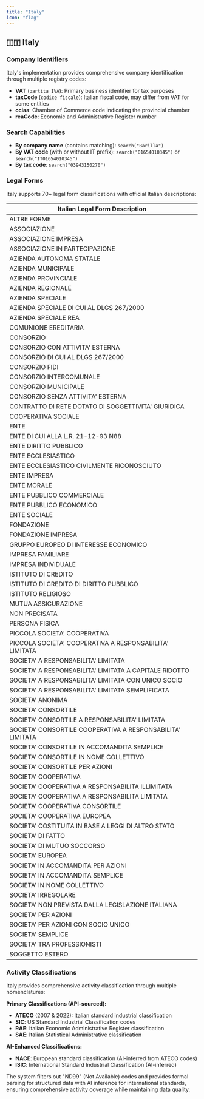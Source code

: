 ```yaml
---
title: "Italy"
icon: "flag"
---
```


## 🇮🇹 Italy

### Company Identifiers

Italy's implementation provides comprehensive company identification through multiple registry codes:

- **VAT** (`partita IVA`): Primary business identifier for tax purposes
- **taxCode** (`codice fiscale`): Italian fiscal code, may differ from VAT for some entities
- **cciaa**: Chamber of Commerce code indicating the provincial chamber
- **reaCode**: Economic and Administrative Register number

### Search Capabilities

- **By company name** (contains matching): `search("Barilla")`
- **By VAT code** (with or without IT prefix): `search("01654010345")` or `search("IT01654010345")`
- **By tax code**: `search("03943150270")`

### Legal Forms

Italy supports 70+ legal form classifications with official Italian descriptions:

| Italian Legal Form Description                             |
| ---------------------------------------------------------- |
| ALTRE FORME                                                |
| ASSOCIAZIONE                                               |
| ASSOCIAZIONE IMPRESA                                       |
| ASSOCIAZIONE IN PARTECIPAZIONE                             |
| AZIENDA AUTONOMA STATALE                                   |
| AZIENDA MUNICIPALE                                         |
| AZIENDA PROVINCIALE                                        |
| AZIENDA REGIONALE                                          |
| AZIENDA SPECIALE                                           |
| AZIENDA SPECIALE DI CUI AL DLGS 267/2000                   |
| AZIENDA SPECIALE REA                                       |
| COMUNIONE EREDITARIA                                       |
| CONSORZIO                                                  |
| CONSORZIO CON ATTIVITA' ESTERNA                            |
| CONSORZIO DI CUI AL DLGS 267/2000                          |
| CONSORZIO FIDI                                             |
| CONSORZIO INTERCOMUNALE                                    |
| CONSORZIO MUNICIPALE                                       |
| CONSORZIO SENZA ATTIVITA' ESTERNA                          |
| CONTRATTO DI RETE DOTATO DI SOGGETTIVITA' GIURIDICA        |
| COOPERATIVA SOCIALE                                        |
| ENTE                                                       |
| ENTE DI CUI ALLA L.R. 21-12-93 N88                         |
| ENTE DIRITTO PUBBLICO                                      |
| ENTE ECCLESIASTICO                                         |
| ENTE ECCLESIASTICO CIVILMENTE RICONOSCIUTO                 |
| ENTE IMPRESA                                               |
| ENTE MORALE                                                |
| ENTE PUBBLICO COMMERCIALE                                  |
| ENTE PUBBLICO ECONOMICO                                    |
| ENTE SOCIALE                                               |
| FONDAZIONE                                                 |
| FONDAZIONE IMPRESA                                         |
| GRUPPO EUROPEO DI INTERESSE ECONOMICO                      |
| IMPRESA FAMILIARE                                          |
| IMPRESA INDIVIDUALE                                        |
| ISTITUTO DI CREDITO                                        |
| ISTITUTO DI CREDITO DI DIRITTO PUBBLICO                    |
| ISTITUTO RELIGIOSO                                         |
| MUTUA ASSICURAZIONE                                        |
| NON PRECISATA                                              |
| PERSONA FISICA                                             |
| PICCOLA SOCIETA' COOPERATIVA                               |
| PICCOLA SOCIETA' COOPERATIVA A RESPONSABILITA' LIMITATA    |
| SOCIETA' A RESPONSABILITA' LIMITATA                        |
| SOCIETA' A RESPONSABILITA' LIMITATA A CAPITALE RIDOTTO     |
| SOCIETA' A RESPONSABILITA' LIMITATA CON UNICO SOCIO        |
| SOCIETA' A RESPONSABILITA' LIMITATA SEMPLIFICATA           |
| SOCIETA' ANONIMA                                           |
| SOCIETA' CONSORTILE                                        |
| SOCIETA' CONSORTILE A RESPONSABILITA' LIMITATA             |
| SOCIETA' CONSORTILE COOPERATIVA A RESPONSABILITA' LIMITATA |
| SOCIETA' CONSORTILE IN ACCOMANDITA SEMPLICE                |
| SOCIETA' CONSORTILE IN NOME COLLETTIVO                     |
| SOCIETA' CONSORTILE PER AZIONI                             |
| SOCIETA' COOPERATIVA                                       |
| SOCIETA' COOPERATIVA A RESPONSABILITA ILLIMITATA           |
| SOCIETA' COOPERATIVA A RESPONSABILITA LIMITATA             |
| SOCIETA' COOPERATIVA CONSORTILE                            |
| SOCIETA' COOPERATIVA EUROPEA                               |
| SOCIETA' COSTITUITA IN BASE A LEGGI DI ALTRO STATO         |
| SOCIETA' DI FATTO                                          |
| SOCIETA' DI MUTUO SOCCORSO                                 |
| SOCIETA' EUROPEA                                           |
| SOCIETA' IN ACCOMANDITA PER AZIONI                         |
| SOCIETA' IN ACCOMANDITA SEMPLICE                           |
| SOCIETA' IN NOME COLLETTIVO                                |
| SOCIETA' IRREGOLARE                                        |
| SOCIETA' NON PREVISTA DALLA LEGISLAZIONE ITALIANA          |
| SOCIETA' PER AZIONI                                        |
| SOCIETA' PER AZIONI CON SOCIO UNICO                        |
| SOCIETA' SEMPLICE                                          |
| SOCIETA' TRA PROFESSIONISTI                                |
| SOGGETTO ESTERO                                            |

### Activity Classifications

Italy provides comprehensive activity classification through multiple nomenclatures:

**Primary Classifications (API-sourced):**

- **ATECO** (2007 & 2022): Italian standard industrial classification
- **SIC**: US Standard Industrial Classification codes
- **RAE**: Italian Economic Administrative Register classification
- **SAE**: Italian Statistical Administrative classification

**AI-Enhanced Classifications:**

- **NACE**: European standard classification (AI-inferred from ATECO codes)
- **ISIC**: International Standard Industrial Classification (AI-inferred)

The system filters out "ND99" (Not Available) codes and provides formal parsing for structured data with AI inference for international standards, ensuring comprehensive activity coverage while maintaining data quality.
